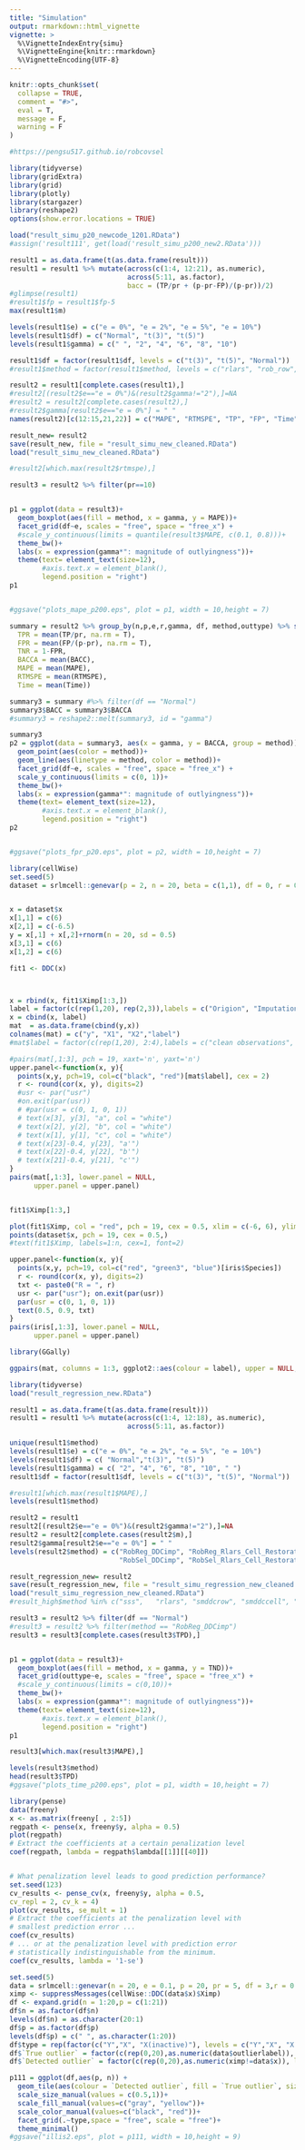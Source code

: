 ```yaml
---
title: "Simulation"
output: rmarkdown::html_vignette
vignette: >
  %\VignetteIndexEntry{simu}
  %\VignetteEngine{knitr::rmarkdown}
  %\VignetteEncoding{UTF-8}
---
```


```r
knitr::opts_chunk$set(
  collapse = TRUE,
  comment = "#>",
  eval = T,
  message = F, 
  warning = F
)

#https://pengsu517.github.io/robcovsel
```

```r
library(tidyverse)
library(gridExtra)
library(grid)
library(plotly)
library(stargazer)
library(reshape2)
options(show.error.locations = TRUE)
```


```r
load("result_simu_p20_newcode_1201.RData")
#assign('result111', get(load('result_simu_p200_new2.RData')))
```

```r
result1 = as.data.frame(t(as.data.frame(result)))
result1 = result1 %>% mutate(across(c(1:4, 12:21), as.numeric), 
                             across(5:11, as.factor), 
                             bacc = (TP/pr + (p-pr-FP)/(p-pr))/2)
#glimpse(result1)
#result1$fp = result1$fp-5
max(result1$m)

levels(result1$e) = c("e = 0%", "e = 2%", "e = 5%", "e = 10%")
levels(result1$df) = c("Normal", "t(3)", "t(5)")
levels(result1$gamma) = c(" ", "2", "4", "6", "8", "10")

result1$df = factor(result1$df, levels = c("t(3)", "t(5)", "Normal"))
#result1$method = factor(result1$method, levels = c("rlars", "rob_row", "rob_cell", "rob_imp", "ols_row", "ols_cell", "ols_imp"))
```


```r
result2 = result1[complete.cases(result1),]
#result2[(result2$e=="e = 0%")&(result2$gamma!="2"),]=NA
#result2 = result2[complete.cases(result2),]
#result2$gamma[result2$e=="e = 0%"] = " "
names(result2)[c(12:15,21,22)] = c("MAPE", "RTMSPE", "TP", "FP", "Time", "BACC")

```

```r
result_new= result2
save(result_new, file = "result_simu_new_cleaned.RData")
load("result_simu_new_cleaned.RData")
```


```r

#result2[which.max(result2$rtmspe),] 

result3 = result2 %>% filter(pr==10)


p1 = ggplot(data = result3)+
  geom_boxplot(aes(fill = method, x = gamma, y = MAPE))+
  facet_grid(df~e, scales = "free", space = "free_x") +
  #scale_y_continuous(limits = quantile(result3$MAPE, c(0.1, 0.8)))+
  theme_bw()+
  labs(x = expression(gamma*": magnitude of outlyingness"))+
  theme(text= element_text(size=12), 
        #axis.text.x = element_blank(),
        legend.position = "right")
p1


#ggsave("plots_mape_p200.eps", plot = p1, width = 10,height = 7)
```

```r

summary = result2 %>% group_by(n,p,e,r,gamma, df, method,outtype) %>% summarise(
  TPR = mean(TP/pr, na.rm = T),
  FPR = mean(FP/(p-pr), na.rm = T),
  TNR = 1-FPR,
  BACCA = mean(BACC),
  MAPE = mean(MAPE), 
  RTMSPE = mean(RTMSPE),
  Time = mean(Time))


```

```r
summary3 = summary #%>% filter(df == "Normal")
summary3$BACC = summary3$BACCA
#summary3 = reshape2::melt(summary3, id = "gamma")

summary3
p2 = ggplot(data = summary3, aes(x = gamma, y = BACCA, group = method))+
  geom_point(aes(color = method))+
  geom_line(aes(linetype = method, color = method))+ 
  facet_grid(df~e, scales = "free", space = "free_x") +
  scale_y_continuous(limits = c(0, 1))+
  theme_bw()+
  labs(x = expression(gamma*": magnitude of outlyingness"))+
  theme(text= element_text(size=12), 
        #axis.text.x = element_blank(),
        legend.position = "right")
p2


#ggsave("plots_fpr_p20.eps", plot = p2, width = 10,height = 7)
```


```r
library(cellWise)
set.seed(5)
dataset = srlmcell::genevar(p = 2, n = 20, beta = c(1,1), df = 0, r = 0, e = 0)


x = dataset$x
x[1,1] = c(6)
x[2,1] = c(-6.5)
y = x[,1] + x[,2]+rnorm(n = 20, sd = 0.5)
x[3,1] = c(6)
x[1,2] = c(6)

fit1 <- DDC(x)



x = rbind(x, fit1$Ximp[1:3,])
label = factor(c(rep(1,20), rep(2,3)),labels = c("Origion", "Imputation"))
x = cbind(x, label)
mat  = as.data.frame(cbind(y,x))
colnames(mat) = c("y", "X1", "X2","label")
#mat$label = factor(c(rep(1,20), 2:4),labels = c("clean observations", "Point a", "Point b", "Point c"))

#pairs(mat[,1:3], pch = 19, xaxt='n', yaxt='n')
upper.panel<-function(x, y){
  points(x,y, pch=19, col=c("black", "red")[mat$label], cex = 2)
  r <- round(cor(x, y), digits=2)
  #usr <- par("usr")
  #on.exit(par(usr))
  # #par(usr = c(0, 1, 0, 1))
  # text(x[3], y[3], "a", col = "white")
  # text(x[2], y[2], "b", col = "white")
  # text(x[1], y[1], "c", col = "white")
  # text(x[23]-0.4, y[23], "a'")
  # text(x[22]-0.4, y[22], "b'")
  # text(x[21]-0.4, y[21], "c'")
}
pairs(mat[,1:3], lower.panel = NULL, 
      upper.panel = upper.panel)


fit1$Ximp[1:3,]
```

```r
plot(fit1$Ximp, col = "red", pch = 19, cex = 0.5, xlim = c(-6, 6), ylim = c(-6, 6), font = 1)
points(dataset$x, pch = 19, cex = 0.5,)
#text(fit1$Ximp, labels=1:n, cex=1, font=2)
```


```r
upper.panel<-function(x, y){
  points(x,y, pch=19, col=c("red", "green3", "blue")[iris$Species])
  r <- round(cor(x, y), digits=2)
  txt <- paste0("R = ", r)
  usr <- par("usr"); on.exit(par(usr))
  par(usr = c(0, 1, 0, 1))
  text(0.5, 0.9, txt)
}
pairs(iris[,1:3], lower.panel = NULL, 
      upper.panel = upper.panel)
```


```r
library(GGally)

ggpairs(mat, columns = 1:3, ggplot2::aes(colour = label), upper = NULL, , axisLabels="none") 
```




```r
library(tidyverse)
load("result_regression_new.RData")

result1 = as.data.frame(t(as.data.frame(result)))
result1 = result1 %>% mutate(across(c(1:4, 12:18), as.numeric), 
                             across(5:11, as.factor))

unique(result1$method)
levels(result1$e) = c("e = 0%", "e = 2%", "e = 5%", "e = 10%")
levels(result1$df) = c( "Normal","t(3)", "t(5)")
levels(result1$gamma) = c( "2", "4", "6", "8", "10", " ")
result1$df = factor(result1$df, levels = c("t(3)", "t(5)", "Normal"))

#result1[which.max(result1$MAPE),]
levels(result1$method)
```

```r
result2 = result1
result2[(result2$e=="e = 0%")&(result2$gamma!="2"),]=NA
result2 = result2[complete.cases(result2$m),]
result2$gamma[result2$e=="e = 0%"] = " "
levels(result2$method) = c("RobReg_DDCimp", "RobReg_Rlars_Cell_Restoration","RobReg_Rlars_Row_Restoration",
                           "RobSel_DDCimp", "RobSel_Rlars_Cell_Restoration","RobSel_Rlars_Row_Restoration")
```

```r
result_regression_new= result2
save(result_regression_new, file = "result_simu_regression_new_cleaned.RData")
load("result_simu_regression_new_cleaned.RData")
#result_high$method %in% c("sss",   "rlars", "smddcrow", "smddccell", "smrlarsrow", "smrlarscell")
```

```r

result3 = result2 %>% filter(df == "Normal")
#result3 = result2 %>% filter(method == "RobReg_DDCimp")
result3 = result3[complete.cases(result3$TPD),]


p1 = ggplot(data = result3)+
  geom_boxplot(aes(fill = method, x = gamma, y = TND))+
  facet_grid(outtype~e, scales = "free", space = "free_x") +
  #scale_y_continuous(limits = c(0,10))+
  theme_bw()+
  labs(x = expression(gamma*": magnitude of outlyingness"))+
  theme(text= element_text(size=12), 
        #axis.text.x = element_blank(),
        legend.position = "right")
p1

result3[which.max(result3$MAPE),]

levels(result3$method)
head(result3$TPD)
#ggsave("plots_time_p200.eps", plot = p1, width = 10,height = 7)
```


```r
library(pense)
data(freeny)
x <- as.matrix(freeny[ , 2:5])
regpath <- pense(x, freeny$y, alpha = 0.5)
plot(regpath)
# Extract the coefficients at a certain penalization level
coef(regpath, lambda = regpath$lambda[[1]][[40]])


# What penalization level leads to good prediction performance?
set.seed(123)
cv_results <- pense_cv(x, freeny$y, alpha = 0.5,
cv_repl = 2, cv_k = 4)
plot(cv_results, se_mult = 1)
# Extract the coefficients at the penalization level with
# smallest prediction error ...
coef(cv_results)
# ... or at the penalization level with prediction error
# statistically indistinguishable from the minimum.
coef(cv_results, lambda = '1-se')
```




```r
set.seed(5)
data = srlmcell::genevar(n = 20, e = 0.1, p = 20, pr = 5, df = 3,r = 0.5, gamma = 10, outtype = "cellwise")
ximp <- suppressMessages(cellWise::DDC(data$x)$Ximp)
df <- expand.grid(n = 1:20,p = c(1:21))
df$n = as.factor(df$n)
levels(df$n) = as.character(20:1)
df$p = as.factor(df$p)
levels(df$p) = c(" ", as.character(1:20))
df$type = rep(factor(c("Y","X", "X(inactive)"), levels = c("Y","X", "X(inactive)")),times = 20*c(1,5,15))
df$`True outlier` = factor(c(rep(0,20),as.numeric(data$outlierlabel)), labels = c("No", "Yes"))
df$`Detected outlier` = factor(c(rep(0,20),as.numeric(ximp!=data$x)), labels = c("No", "Yes"))
```

```r
p111 = ggplot(df,aes(p, n)) +
  geom_tile(aes(colour = `Detected outlier`, fill = `True outlier`, size = `Detected outlier`))+
  scale_size_manual(values = c(0.5,1))+
  scale_fill_manual(values=c("gray", "yellow"))+
  scale_color_manual(values=c("black", "red"))+
  facet_grid(.~type,space = "free", scale = "free")+
  theme_minimal()
#ggsave("illis2.eps", plot = p111, width = 10,height = 9)
```













